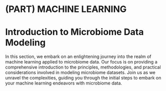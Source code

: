 # (PART) MACHINE LEARNING {-}
# Introduction to Microbiome Data Modeling {#ml-getting-started}

In this section, we embark on an enlightening journey into the realm of machine learning applied to microbiome data. Our focus is on providing a comprehensive introduction to the principles, methodologies, and practical considerations involved in modeling microbiome datasets. Join us as we unravel the complexities, guiding you through the initial steps to embark on your machine learning endeavors with microbiome data.